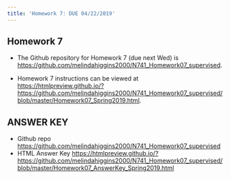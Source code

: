 ```yaml
---
title: 'Homework 7: DUE 04/22/2019'
---
```


## Homework 7

* The Github repository for Homework 7 (due next Wed) is [https://github.com/melindahiggins2000/N741_Homework07_supervised](https://github.com/melindahiggins2000/N741_Homework07_supervised).

* Homework 7 instructions can be viewed at [https://htmlpreview.github.io/?https://github.com/melindahiggins2000/N741_Homework07_supervised/blob/master/Homework07_Spring2019.html](https://htmlpreview.github.io/?https://github.com/melindahiggins2000/N741_Homework07_supervised/blob/master/Homework07_Spring2019.html).

## ANSWER KEY

* Github repo [https://github.com/melindahiggins2000/N741_Homework07_supervised](https://github.com/melindahiggins2000/N741_Homework07_supervised)
* HTML Answer Key [https://htmlpreview.github.io/?https://github.com/melindahiggins2000/N741_Homework07_supervised/blob/master/Homework07_AnswerKey_Spring2019.html](https://htmlpreview.github.io/?https://github.com/melindahiggins2000/N741_Homework07_supervised/blob/master/Homework07_AnswerKey_Spring2019.html)

